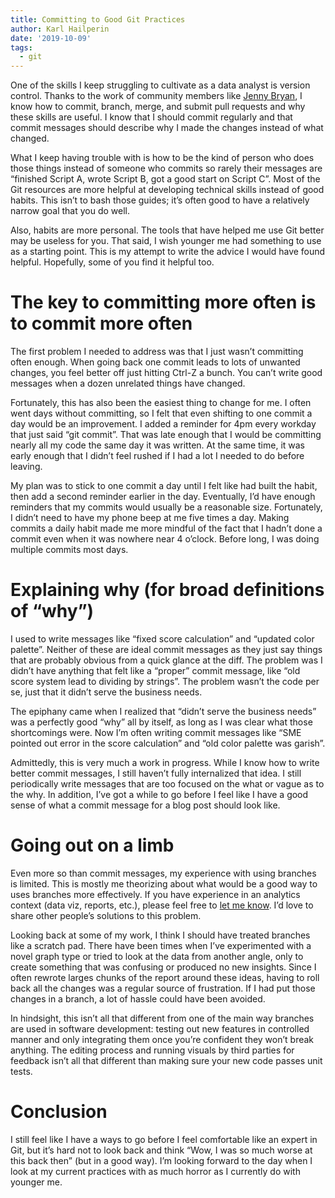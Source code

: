 ```yaml
---
title: Committing to Good Git Practices
author: Karl Hailperin
date: '2019-10-09'
tags:
  - git
---
```

One of the skills I keep struggling to cultivate as a data analyst is version 
control. Thanks to the work of community members like 
[Jenny Bryan](https://happygitwithr.com/), I know how to commit, branch, merge, 
and submit pull requests and why these skills are useful. I know that I 
should commit regularly and that commit messages should describe why I made the 
changes instead of what changed.

What I keep having trouble with is how to be the kind of person who does those
things instead of someone who commits so rarely their messages are 
"finished Script A, wrote Script B, got a good start on Script C". Most of the 
Git resources are more helpful at developing technical skills instead of good 
habits. This isn't to bash those guides; it's often good to have a 
relatively narrow goal that you do well. 

Also, habits are more personal. The tools that have helped me use Git better 
may be useless for you. That said, I wish younger me had something to use as a 
starting point. This is my attempt to write the advice I would have found 
helpful. Hopefully, some of you find it helpful too.

# The key to committing more often is to commit more often 

The first problem I needed to address was that I just wasn't committing often 
enough. When going back one commit leads to lots of unwanted changes, you feel 
better off just hitting Ctrl-Z a bunch. You can't write good messages when a 
dozen unrelated things have changed.

Fortunately, this has also been the easiest thing to change for me. I often 
went days without committing, so I felt that even shifting to one commit a 
day would be an improvement. I added a reminder for 4pm every workday that just 
said "git commit". That was late enough that I would be committing nearly all my 
code the same day it was written. At the same time, it was early enough that I 
didn't feel rushed if I had a lot I needed to do before leaving.

My plan was to stick to one commit a day until I felt like had built the habit, 
then add a second reminder earlier in the day. Eventually, I'd have enough 
reminders that my commits would usually be a reasonable size. Fortunately, I 
didn't need to have my phone beep at me five times a day. Making commits a daily
habit made me more mindful of the fact that I hadn't done a commit even when it 
was nowhere near 4 o'clock. Before long, I was doing multiple commits most days.

# Explaining why (for broad definitions of "why")
I used to write messages like "fixed score calculation" and "updated color 
palette". Neither of these are ideal commit messages as they just say things 
that are probably obvious from a quick glance at the diff. The problem was I 
didn't have anything that felt like a "proper" commit message, like "old score 
system lead to dividing by strings". The problem wasn't the code per se, just 
that it didn't serve the business needs.

The epiphany came when I realized that "didn't serve the business needs" was a 
perfectly good "why" all by itself, as long as I was clear what those 
shortcomings were. Now I'm often writing commit messages like "SME pointed out
error in the score calculation" and "old color palette was garish".

Admittedly, this is very much a work in progress. While I know how to write 
better commit messages, I still haven't fully internalized that idea. I
still periodically write messages that are too focused on the what or vague as 
to the why. In addition, I've got a while to go before I feel like I have a good
sense of what a commit message for a blog post should look like.

# Going out on a limb
Even more so than commit messages, my experience with using branches is limited.
This is mostly me theorizing about what would be a good way to uses branches 
more effectively. If you have experience in an analytics context (data viz, 
reports, etc.), please feel free to [let me know](https://twitter.com/khailper). 
I'd love to share other people's solutions to this problem.

Looking back at some of my work, I think I should have treated branches like 
a scratch pad. There have been times when I've experimented with a novel 
graph type or tried to look at the data from another angle, only to create 
something that was confusing or produced no new insights. Since I often rewrote 
larges chunks of the report around these ideas, having to roll back all the 
changes was a regular source of frustration. If I had put those changes in a 
branch, a lot of hassle could have been avoided.

In hindsight, this isn't all that different from one of the main way branches 
are used in software development: testing out new features in controlled manner
and only integrating them once you're confident they won't break anything. The 
editing process and running visuals by third parties for feedback isn't all that
different than making sure your new code passes unit tests.

# Conclusion
I still feel like I have a ways to go before I feel comfortable like an expert 
in Git, but it's hard not to look back and think "Wow, I was so much worse at 
this back then" (but in a good way). I'm looking forward to the day when I look 
at my current practices with as much horror as I currently do with younger me.
